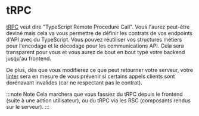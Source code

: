 # tRPC

[tRPC](https://github.com/trpc/trpc) veut dire "TypeScript Remote Procedure Call". Vous l'aurez peut-être deviné mais cela va vous permettre de définir les contrats de vos endpoints d'API avec du TypeScript. Vous pouvez réutiliser vos structures métiers pour l'encodage et le décodage pour les communications API. Cela sera transparent pour vous et vous aurez de bout en bout typé votre backend jusqu'au frontend.

De plus, dès que vous modifierez ce que peut retourner votre serveur, votre [linter](<https://en.wikipedia.org/wiki/Lint_(software)>) sera en mesure de vous prévenir si certains appels clients sont dorénavant invalides (car ne respectant pas le contrat).

:::note Note
Cela marchera que vous fassiez du tRPC depuis le frontend (suite à une action utilisateur), ou du tRPC via les RSC (composants rendus sur le serveur).
:::

